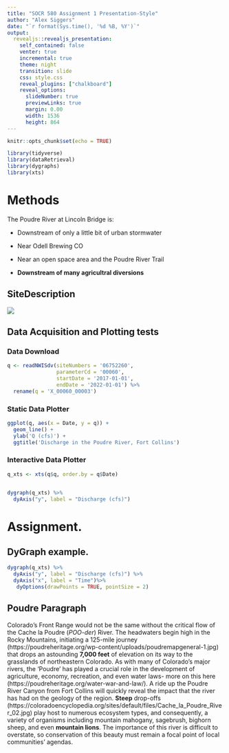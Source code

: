 ```yaml
---
title: "SOCR 580 Assignment 1 Presentation-Style"
author: "Alex Siggers"
date: "`r format(Sys.time(), '%d %B, %Y')`"
output: 
  revealjs::revealjs_presentation:
    self_contained: false
    venter: true
    incremental: true
    theme: night
    transition: slide
    css: style.css
    reveal_plugins: ["chalkboard"]
    reveal_options:
      slideNumber: true
      previewLinks: true
      margin: 0.00
      width: 1536
      height: 864
---
```


```r
knitr::opts_chunk$set(echo = TRUE)

library(tidyverse)
library(dataRetrieval)
library(dygraphs)
library(xts)
```


# Methods

The Poudre River at Lincoln Bridge is:

  - Downstream of only a little bit of urban stormwater

  - Near Odell Brewing CO
  
  - Near an open space area and the Poudre River Trail
  
  - **Downstream of many agricultral diversions**


## SiteDescription

![](https://waterdata.usgs.gov/nwisweb/local/state/co/text/pics/06752260big.jpg)

## Data Acquisition and Plotting tests

### Data Download


```r

q <- readNWISdv(siteNumbers = '06752260',
                parameterCd = '00060',
                startDate = '2017-01-01',
                endDate = '2022-01-01') %>%
  rename(q = 'X_00060_00003')


```



### Static Data Plotter


```r

ggplot(q, aes(x = Date, y = q)) + 
  geom_line() + 
  ylab('Q (cfs)') + 
  ggtitle('Discharge in the Poudre River, Fort Collins')

```


### Interactive Data Plotter


```r

q_xts <- xts(q$q, order.by = q$Date)


dygraph(q_xts) %>%
  dyAxis("y", label = "Discharge (cfs)")
```



# Assignment. 

## DyGraph example. 

```r

dygraph(q_xts) %>%
  dyAxis("y", label = "Discharge (cfs)") %>%
  dyAxis("x", label = "Time")%>%
   dyOptions(drawPoints = TRUE, pointSize = 2)
```


## Poudre Paragraph

Colorado's Front Range would not be the same without the critical flow of the Cache la Poudre (*POO-der*) River. The headwaters begin high in the Rocky Mountains, initiating a 125-mile journey (https://poudreheritage.org/wp-content/uploads/poudremapgeneral-1.jpg) that drops an astounding **7,000 feet** of elevation on its way to the grasslands of northeastern Colorado. As with many of Colorado's major rivers, the 'Poudre' has played a crucial role in the development of agriculture, economy, recreation, and even water laws- more on this here (https://poudreheritage.org/water-war-and-law/). A ride up the Poudre River Canyon from Fort Collins will quickly reveal the impact that the river has had on the geology of the region. **Steep** drop-offs (https://coloradoencyclopedia.org/sites/default/files/Cache_la_Poudre_River_02.jpg) play host to numerous ecosystem types, and consequently, a variety of organisms including mountain mahogany, sagebrush, bighorn sheep, and even **mountain lions**. The importance of this river is difficult to overstate, so conservation of this beauty must remain a focal point of local communities' agendas. 

